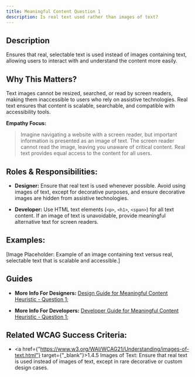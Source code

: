 ```yaml
---
title: Meaningful Content Question 1
description: Is real text used rather than images of text?
---
```


## Description

Ensures that real, selectable text is used instead of images containing text, allowing users to interact with and understand the content more easily.

## Why This Matters?

Text images cannot be resized, searched, or read by screen readers, making them inaccessible to users who rely on assistive technologies. Real text ensures that content is scalable, searchable, and compatible with accessibility tools.

**Empathy Focus:**
> Imagine navigating a website with a screen reader, but important information is presented as an image of text. The screen reader cannot read the image, leaving you unaware of critical content. Real text provides equal access to the content for all users.

## Roles & Responsibilities:

- **Designer:** Ensure that real text is used whenever possible. Avoid using images of text, except for decorative purposes, and ensure decorative images are hidden from assistive technologies.

- **Developer:** Use HTML text elements (`<p>`, `<h1>`, `<span>`) for all text content. If an image of text is unavoidable, provide meaningful alternative text for screen readers.

## Examples:

[Image Placeholder: Example of an image containing text versus real, selectable text that is scalable and accessible.]

## Guides

- **More Info For Designers:** <a href="/docs/design-guide/meaningful-content/question-1">Design Guide for Meaningful Content Heuristic - Question 1;</a>

- **More Info For Developers:** <a href="/docs/developer-guide/meaningful-content/question-1">Developer Guide for Meaningful Content Heuristic - Question 1;</a>

## Related WCAG Success Criteria:

- <a href={"https://www.w3.org/WAI/WCAG21/Understanding/images-of-text.html"} target={"_blank"}>1.4.5 Images of Text</a>: Ensure that real text is used instead of images of text, except in rare decorative or custom design cases.
